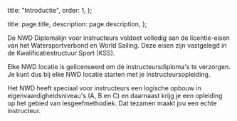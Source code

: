   title: "Introductie",
  order: 1,
};

  title: page.title,
  description: page.description,
};

De NWD Diplomalijn voor instructeurs voldoet volledig aan de licentie-eisen van
het Watersportverbond en World Sailing. Deze eisen zijn vastgelegd in de
Kwalificatiestructuur Sport (KSS).

Elke NWD locatie is gelicenseerd om de instructeursdiploma's te verzorgen. Je
kunt dus bij elke NWD locatie starten met je instructeursopleiding.

Het NWD heeft speciaal voor instructeurs een logische opbouw in
eigenvaardigheidsniveau's (A, B en C) en daarnaast krijg je een opleiding op het
gebied van lesgeefmethodiek. Dat tezamen maakt jou een echte instructeur.
